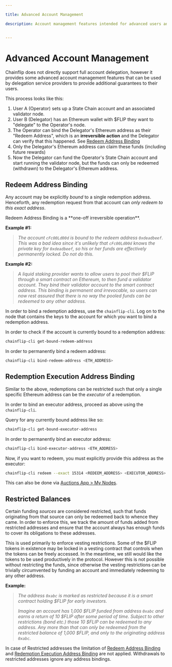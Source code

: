 ```yaml
---

title: Advanced Account Management

description: Account management features intended for advanced users and service providers.


---
```



# Advanced Account Management

Chainflip does not directly support full account delegation, however it provides some advanced account management features that can be used by delegation service providers to provide additional guarantees to their users.

This process looks like this:
1. User A (Operator) sets up a State Chain account and an associated validator node. 
2. User B (Delegator) has an Ethereum wallet with $FLIP they want to "delegate" to the Operator's node.
3. The Operator can bind the Delegator's Ethereum address as their "Redeem Address", which is an **irreversible action** and the Delegator can verify that this happened. See [Redeem Address Binding](#redeem-address-binding)
4. Only the Delegator's Ethereum address can claim these funds (including future rewards)
5. Now the Delegator can fund the Operator's State Chain account and start running the validator node, but the funds can only be redeemed (withdrawn) to the Delegator's Ethereum address.

## Redeem Address Binding

Any account may be explicitly *bound* to a single redemption address. Henceforth, any redemption request from that account can *only redeem to this exact address*.

<Callout type="warning">
  Redeem Address Binding is a **one-off irreversible operation**.
</Callout>

**Example #1:**

> *The account `cFc00Ld00d` is bound to the redeem address `0xdeadbeef`. This was a bad idea since it's unlikely that `cFc00Ld00d` knows the private key for `0xdeadbeef`, so his or her funds are effectively permanently locked. Do not do this.*
>

**Example #2:**

> *A liquid staking provider wants to allow users to pool their $FLIP through a smart contract on Ethereum, to then fund a validator account. They bind their validator account to the smart contract address. This binding is permanent and irrevocable, so users can now rest assured that there is no way the pooled funds can be redeemed to any other address.*

In order to bind a redemption address, use the `chainflip-cli`. Log on to the node that contains the keys to the account for which you want to bind a redemption address.

In order to check if the account is currently bound to a redemption address:

```bash copy
chainflip-cli get-bound-redeem-address
```

In order to permanently bind a redeem address:

```bash copy
chainflip-cli bind-redeem-address <ETH_ADDRESS>
```

## Redemption Execution Address Binding

Similar to the above, redemptions can be restricted such that only a single specific Ethereum address can be the *executor* of a redemption.

In order to bind an executor address, proceed as above using the `chainflip-cli`.

Query for any currently bound address like so:

```bash copy
chainflip-cli get-bound-executor-address
```

In order to permanently bind an executor address:

```bash copy
chainflip-cli bind-executor-address <ETH_ADDRESS>
```

Now, if you want to redeem, you must explicitly provide this address as the executor:

```bash copy
chainflip-cli redeem --exact 15314 <REDEEM_ADDRESS> <EXECUTOR_ADDRESS>
```

This can also be done via [Auctions App > My Nodes](https://auctions.chainflip.io/nodes).

## Restricted Balances

Certain funding *sources* are considered restricted, such that funds originating from that source can only be redeemed back to whence they came. In order to enforce this, we track the amount of funds added from restricted addresses and ensure that the account always has enough funds to cover its obligations to these addresses.

This is used primarily to enforce vesting restrictions. Some of the $FLIP tokens in existence may be locked in a vesting contract that controls when the tokens can be freely accessed. In the meantime, we still would like the tokens to be used productively in the protocol. However this is not possible without restricting the funds, since otherwise the vesting restrictions can be trivially circumvented by funding an account and immediately redeeming to any other address.

**Example:**

> *The address `0xabc` is marked as restricted because it is a smart contract holding \$FLIP for early investors.*
>
> *Imagine an account has 1,000 \$FLIP funded from address `0xabc` and earns a return of 10 \$FLIP after some period of time. Subject to other restrictions (bond etc.) those 10 \$FLIP can be redeemed to any address. Any more than that can only be redeemed from the restricted balance of 1,000 \$FLIP, and only to the originating address `0xabc`.*

In case of Restricted addresses the limitation of [Redeem Address Binding](./advanced-account-management#redeem-address-binding) and [Redemption Execution Address Binding](./advanced-account-management#redemption-execution-address-binding) are not applied. Withdrawals to restricted addresses ignore any address bindings.
